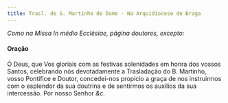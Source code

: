 ```yaml
---
title: Trasl. de S. Martinho de Dume - Na Arquidiocese de Braga
---
```


<em>Como na Missa In médio Ecclésiae, página doutores, excepto:</em>

<h4 class="text-center">Oração</h4>
<div class="container-fluid">
  <div class="row">
    <span class="text-justify"></div>
    <span class="text-justify">
      Ó Deus, que Vos gloriais com as festivas solenidades em honra dos vossos
      Santos, celebrando nós devotadamente a Trasladação do B. Martinho, vosso
      Pontífice e Doutor, concedei-nos propício a graça de nos instruirmos com o
      esplendor da sua doutrina e de sentirmos os auxílios da sua intercessão.
      Por nosso Senhor <em>&c.</em>
    </span>
</div>
